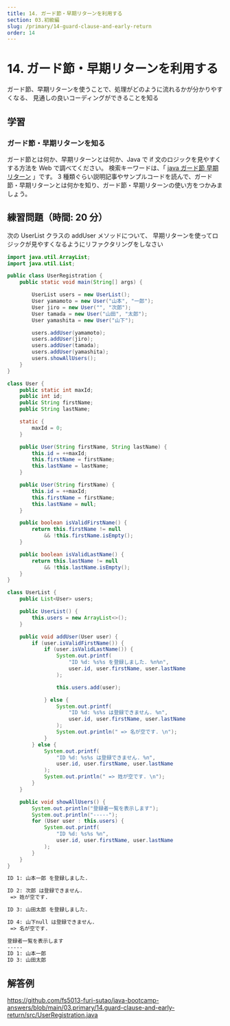 ```yaml
---
title: 14. ガード節・早期リターンを利用する
section: 03.初級編
slug: /primary/14-guard-clause-and-early-return
order: 14
---
```


# 14. ガード節・早期リターンを利用する

<p class="goal">
  ガード節、早期リターンを使うことで、処理がどのように流れるかが分かりやすくなる、
  見通しの良いコーディングができることを知る
</p>

## 学習

### ガード節・早期リターンを知る

ガード節とは何か、早期リターンとは何か、Java で if 文のロジックを見やすくする方法を Web で調べてください。
検索キーワードは、「 [java ガード節 早期リターン](https://www.google.com/search?q=java+ガード節+早期リターン) 」です。
3 種類ぐらい説明記事やサンプルコードを読んで、ガード節・早期リターンとは何かを知り、ガード節・早期リターンの使い方をつかみましょう。

## 練習問題（時間: 20 分）

次の UserList クラスの addUser メソッドについて、
早期リターンを使ってロジックが見やすくなるようにリファクタリングをしなさい

```java title=src/UserRegistration.java
import java.util.ArrayList;
import java.util.List;

public class UserRegistration {
    public static void main(String[] args) {

        UserList users = new UserList();
        User yamamoto = new User("山本", "一郎");
        User jiro = new User("", "次郎");
        User tamada = new User("山田", "太郎");
        User yamashita = new User("山下");

        users.addUser(yamamoto);
        users.addUser(jiro);
        users.addUser(tamada);
        users.addUser(yamashita);
        users.showAllUsers();
    }
}

class User {
    public static int maxId;
    public int id;
    public String firstName;
    public String lastName;

    static {
        maxId = 0;
    }

    public User(String firstName, String lastName) {
        this.id = ++maxId;
        this.firstName = firstName;
        this.lastName = lastName;
    }

    public User(String firstName) {
        this.id = ++maxId;
        this.firstName = firstName;
        this.lastName = null;
    }

    public boolean isValidFirstName() {
        return this.firstName != null
            && !this.firstName.isEmpty();
    }

    public boolean isValidLastName() {
        return this.lastName != null
            && !this.lastName.isEmpty();
    }
}

class UserList {
    public List<User> users;

    public UserList() {
        this.users = new ArrayList<>();
    }

    public void addUser(User user) {
        if (user.isValidFirstName()) {
            if (user.isValidLastName()) {
                System.out.printf(
                    "ID %d: %s%s を登録しました. %n%n",
                    user.id, user.firstName, user.lastName
                );

                this.users.add(user);

            } else {
                System.out.printf(
                    "ID %d: %s%s は登録できません. %n",
                    user.id, user.firstName, user.lastName
                );
                System.out.println(" => 名が空です. \n");
            }
        } else {
            System.out.printf(
                "ID %d: %s%s は登録できません. %n",
                user.id, user.firstName, user.lastName
            );
            System.out.println(" => 姓が空です. \n");
        }
    }

    public void showAllUsers() {
        System.out.println("登録者一覧を表示します");
        System.out.println("-----");
        for (User user : this.users) {
            System.out.printf(
                "ID %d: %s%s %n",
                user.id, user.firstName, user.lastName
            );
        }
    }
}
```

```txt title=UserRegistrationの実行結果
ID 1: 山本一郎 を登録しました.

ID 2: 次郎 は登録できません.
 => 姓が空です.

ID 3: 山田太郎 を登録しました.

ID 4: 山下null は登録できません.
 => 名が空です.

登録者一覧を表示します
-----
ID 1: 山本一郎
ID 3: 山田太郎
```

## 解答例

https://github.com/fs5013-furi-sutao/java-bootcamp-answers/blob/main/03.primary/14.guard-clause-and-early-return/src/UserRegistration.java
